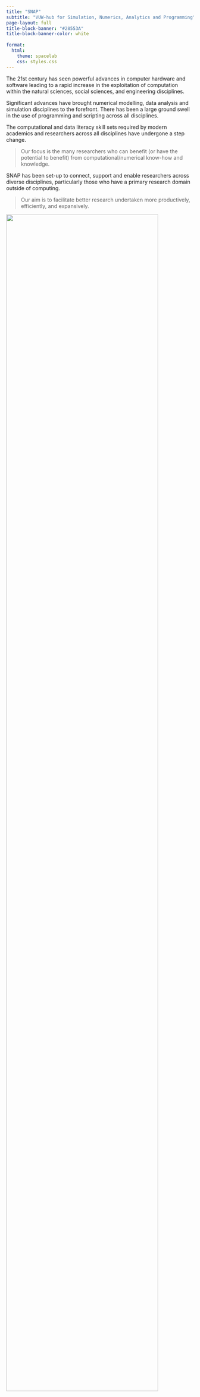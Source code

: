```yaml
---
title: "SNAP" 
subtitle: "VUW-hub for Simulation, Numerics, Analytics and Programming"
page-layout: full
title-block-banner: "#28553A"
title-block-banner-color: white
  
format: 
  html:
    theme: spacelab
    css: styles.css
---
```


::: {.row}
::: {.grid}
:::{.g-col-7}

The 21st century has seen powerful advances in computer hardware and software leading to a rapid increase in the exploitation of computation within the natural sciences, social sciences, and engineering disciplines. 

Significant advances have brought numerical modelling, data analysis and simulation disciplines to the forefront. There has  been a large ground swell in the use of programming and scripting across all disciplines. 

The computational and data literacy skill sets required by modern academics and researchers across all disciplines have undergone a step change. 

>Our focus is the many researchers who can benefit (or have the potential to benefit) from computational/numerical know-how and knowledge.

SNAP has been set-up to connect, support and enable researchers across diverse disciplines, particularly those who have a primary research domain outside of computing.  

>Our aim is to facilitate better research undertaken more productively, efficiently, and expansively. 

:::
::: {.g-col-5}

![ ](images/snap_logo_large.png){fig-align="center" width="90%"}

![ ](images/dimethoxy_imid_movie.gif){fig-align="center" width="90%"}

![ ](images/snap_coffee_dec_2022.jpeg){fig-align="center" width="90%"}

:::
:::
:::


#### Check our [blog](blog.html) for the latest activities.

---
listing:
  type: grid
  contents: posts
  sort: "date desc"
  sort-ui: false
  filter-ui: false
  max-items: 3
---
